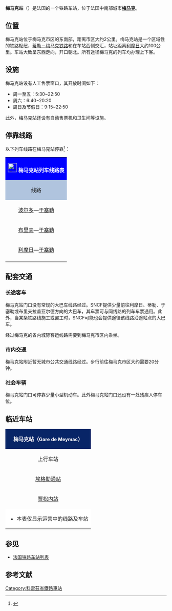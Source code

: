 {{Infobox station
| name          =[[File:Sncf-logo.svg|32x32px]]梅马克站<br>{{lang|fr|Gare de Meymac}} 
| type          = [[法国铁路|法国铁路]]
| image = File:Gare de Meymac-2014.jpg
|image_caption = 梅马克站
| address       = {{FRA}}[[科雷兹省|科雷兹省]][[梅马克|梅马克]]
| latd          = 45
| latm          = 31
| lats          = 50
| latNS         = N
| longd         = 2
| longm         = 09
| longs         = 51
| longEW        = E
| operator = [[File:_Sncf-logo.svg|32x32px]]
| coordinates_display = yes
| iso_region    = FR
| line          = 
* [[蒂勒－梅马克铁路|蒂勒－梅马克铁路]]
* {{link-fr|利摩日－埃居朗德铁路|Ligne du Palais à Eygurande - Merlines}}
| structure           = 地面
| levels              = 1层
| platform      = 2
| tracks        = 2 
| elevation = 703米
| opened        = 1880年9月19日
| rebuilt = 
| status =使用中
| closed        = 
| passengers= 19,370人次<ref>{{Cite web|url=https://ressources.data.sncf.com/explore/dataset/frequentation-gares/?sort=voyageurs_2014&q=meymac|title=Fréquentation en gares|accessdate=2017-02-14|author=SNCF|date=|language=法语|publisher=SNCF Open Data}}</ref>
| pass_year= 2015年
| ADA                 = 
| station_type = 客运车站
| connections = 
| route_map =
| map_locator   = 
| note =
| services = [[法国城际列车|Intercités]]<br>[[法国大区列车|TER]]
}}

'''梅马克站'''（{{lang-fr|Gare de Meymac}}）是法国的一个铁路车站，位于法国中南部城市'''[[梅马克|梅马克]]'''。

==位置==

梅马克站位于梅马克市区的东南部，距离市区大约2公里。梅马克站是一个区域性的铁路枢纽，[[蒂勒－梅马克铁路|蒂勒－梅马克铁路]]和{{link-fr|利摩日－埃居朗德铁路|Ligne du Palais à Eygurande - Merlines}}在车站西侧交汇，站址距离[[利摩日贝尼迪克坦站|利摩日]]大约100公里。车站大致呈东西走向，开口朝北。所有途径梅马克的列车均办理上下客。

==设施==

梅马克站设有人工售票窗口，其开放时间如下：

* 周一至五：5:30~22:50
* 周六：6:40~20:20
* 周日及节假日：9:15~22:50

此外，梅马克站还设有自动售票机和卫生间等设施。

== 停靠线路 ==

{{动态列表|最后更新时间：2017年2月14日。本章节内容仅供参考，不排除因施工或罢工而引发的临时性变更。欢迎修正和补充}}

以下列车线路在梅马克站停靠<ref>{{Cite web|url=https://www.ter.sncf.com/limousin/gares/87594275/Meymac/pratique|title=GARE MEYMAC|accessdate=2017-02-14|author=SNCF|date=|language=法语|publisher=TER Limousin|archive-date=2016-03-03|archive-url=https://web.archive.org/web/20160303201655/http://www.ter.sncf.com/limousin/gares/87594275/Meymac/pratique|dead-url=no}}</ref>：

{| class="wikitable mw-collapsible" 
|colspan="5" style="background:#0000FF" align="center" |[[File:_Sncf-logo.svg|28x28px]] <font color=#FFFFFF>'''梅马克站列车线路表'''</font>
|-
!style="background:#B0C4DE"| 线路
!style="background:#B0C4DE"|车种
!style="background:#B0C4DE"|上一站
!style="background:#B0C4DE"|下一站
!style="background:#B0C4DE"|大致运行频率{{noteTag|name=noteA}}
|-
|[[波尔多圣让站|波尔多]]—[[于塞勒站|于塞勒]]
| rowspan="1" align="center" |'''[[法国城际列车|INTERCITÉS]]'''
|[[埃格勒通站|埃格勒通]]
|[[于塞勒站|于塞勒]]
|每周2趟左右
|-
|[[布里夫拉盖亚尔德站|布里夫]]—[[于塞勒站|于塞勒]]
| rowspan="2" align="center"|'''[[法国大区列车|TER]]'''
|[[埃格勒通站|埃格勒通]]
|[[于塞勒站|于塞勒]]
|每天4趟
|-
|[[利摩日贝尼迪克坦站|利摩日]]—[[于塞勒站|于塞勒]]
|[[贾松内站|贾松内]]
|[[于塞勒站|于塞勒]]
|每天3~5趟
|-
|colspan="5" style="background:#FFFFFF"|{{noteFoot|1=
{{noteTag|name=noteA|1=在本栏中，往返1次为"1趟"}}
}}
|}

==配套交通==
===长途客车===

梅马克站门口没有常规的大巴车线路经过。SNCF提供少量前往利摩日、蒂勒、于塞勒或布里夫拉盖亚尔德方向的大巴车，其车票可与同线路的列车车票通用。此外，当某条铁路线施工或罢工时，SNCF可能也会提供途径该线路沿途站点的大巴车。

经过梅马克的省内城际客运线路需要到梅马克市区内乘坐。

===市内交通===

梅马克站附近暂无城市公共交通线路经过。步行前往梅马克市区大约需要20分钟。

===社会车辆===

梅马克站门口可停靠少量小型机动车。此外梅马克站门口还设有一处残疾人停车位。

==临近车站==

{|class="wikitable mw-collapsible" style="margin: 0 auto; width:42em;"
|colspan="3" style="background:#082567" align="center"|<font color=#FFFFFF>'''梅马克站（<span style="font-size:11pt;">Gare de Meymac</span>）'''</font>
|-
!上行车站
!线路
!下行车站
|-
|align="center" |[[埃格勒通站|埃格勒通站]]
|align="center" |'''[[蒂勒－梅马克铁路|蒂勒－梅马克铁路]]'''
|align="center" |（终点）
|-
|align="center" |[[贾松内站|贾松内站]]
|align="center" |'''{{link-fr|利摩日－埃居朗德铁路|Ligne du Palais à Eygurande - Merlines}}'''
|align="center" |[[于塞勒站|于塞勒站]]
|-
|colspan="3" style="background:#FFFFFF"|
*本表仅显示运营中的线路及车站
|}

==参见==
* [[法国铁路车站列表|法国铁路车站列表]]

== 参考文献 ==
{{Reflist}}

{{法国主要火车站列表}}

[[Category:科雷茲省鐵路車站|Category:科雷茲省鐵路車站]]